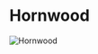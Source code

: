 

# Hornwood

<Image
  src="https://cdn.sanity.io/images/1as7cn02/production/1b60840131623c8a3171dad1dd5666839c0b72d2-1680x987.png?w=976&h=350&fit=crop&crop=center&auto=format"
  alt="Hornwood"
  width={976}
  height={350}
/>

<ProjectDetails
  region="North"
  house="House Hornwood"
  type="Keep"
  status="Completed"
  warp="/warp hornwood"
  projectLead="WolfeG"
  dateStarted="December 27, 2013"
  dateCompleted="December 27, 2013"
/>
